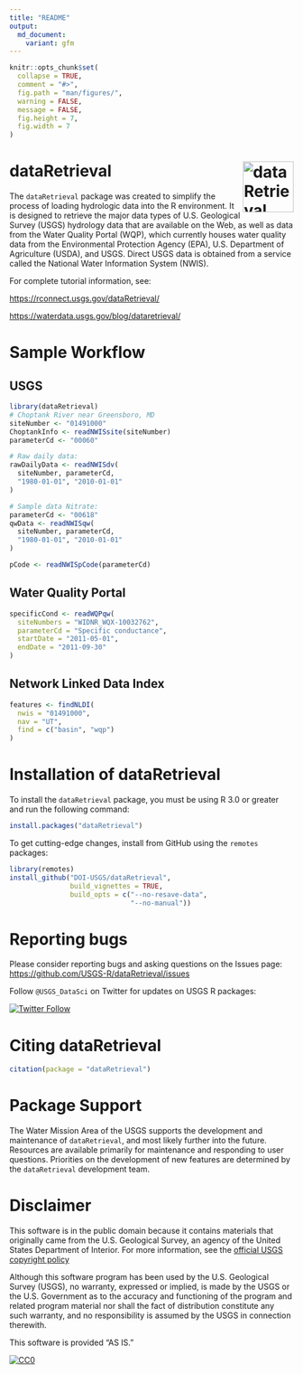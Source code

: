 ```yaml
---
title: "README"
output:
  md_document:
    variant: gfm
---
```


```r
knitr::opts_chunk$set(
  collapse = TRUE,
  comment = "#>",
  fig.path = "man/figures/",
  warning = FALSE,
  message = FALSE,
  fig.height = 7,
  fig.width = 7
)
```


# dataRetrieval <img src="man/figures/hex_logo.png" class="logo"  alt="dataRetrieval" style="width:90px;height:auto;" align="right" />

The `dataRetrieval` package was created to simplify the process of loading hydrologic data into the R environment. It is designed to retrieve the major data types of U.S. Geological Survey (USGS) hydrology data that are available on the Web, as well as data from the Water Quality Portal (WQP), which currently houses water quality data from the Environmental Protection Agency (EPA), U.S. Department of Agriculture (USDA), and USGS. Direct USGS data is obtained from a service called the National Water Information System (NWIS). 

For complete tutorial information, see:

[https://rconnect.usgs.gov/dataRetrieval/](https://rconnect.usgs.gov/dataRetrieval/)

[https://waterdata.usgs.gov/blog/dataretrieval/](https://waterdata.usgs.gov/blog/dataretrieval/)


# Sample Workflow

## USGS

```r
library(dataRetrieval)
# Choptank River near Greensboro, MD
siteNumber <- "01491000"
ChoptankInfo <- readNWISsite(siteNumber)
parameterCd <- "00060"

# Raw daily data:
rawDailyData <- readNWISdv(
  siteNumber, parameterCd,
  "1980-01-01", "2010-01-01"
)

# Sample data Nitrate:
parameterCd <- "00618"
qwData <- readNWISqw(
  siteNumber, parameterCd,
  "1980-01-01", "2010-01-01"
)

pCode <- readNWISpCode(parameterCd)
```

## Water Quality Portal

```r
specificCond <- readWQPqw(
  siteNumbers = "WIDNR_WQX-10032762",
  parameterCd = "Specific conductance",
  startDate = "2011-05-01",
  endDate = "2011-09-30"
)
```

## Network Linked Data Index

```r
features <- findNLDI(
  nwis = "01491000",
  nav = "UT",
  find = c("basin", "wqp")
)
```

# Installation of dataRetrieval

To install the `dataRetrieval` package, you must be using R 3.0 or greater and run the following command:

```r
install.packages("dataRetrieval")
```

To get cutting-edge changes, install from GitHub using the `remotes` packages:

```r
library(remotes)
install_github("DOI-USGS/dataRetrieval",
               build_vignettes = TRUE, 
               build_opts = c("--no-resave-data",
                              "--no-manual"))
```


# Reporting bugs

Please consider reporting bugs and asking questions on the Issues page:
[https://github.com/USGS-R/dataRetrieval/issues](https://github.com/USGS-R/dataRetrieval/issues)

Follow `@USGS_DataSci` on Twitter for updates on USGS R packages:

[![Twitter Follow](https://img.shields.io/twitter/follow/USGS_DataSci.svg?style=social&label=Follow%20USGS_R)](https://twitter.com/USGS_DataSci)

# Citing dataRetrieval

```r
citation(package = "dataRetrieval")
```

# Package Support

The Water Mission Area of the USGS supports the development and maintenance of `dataRetrieval`, and most likely further into the future. Resources are available primarily for maintenance and responding to user questions. Priorities on the development of new features are determined by the `dataRetrieval` development team.

# Disclaimer

This software is in the public domain because it contains materials that originally came from the U.S. Geological Survey, an agency of the United States Department of Interior. For more information, see the [official USGS copyright policy](https://www2.usgs.gov/visual-id/credit_usgs.html#copyright)

Although this software program has been used by the U.S. Geological Survey (USGS), no warranty, expressed or implied, is made by the USGS or the U.S. Government as to the accuracy and functioning of the program and related program material nor shall the fact of distribution constitute any such warranty, and no responsibility is assumed by the USGS in connection therewith.

This software is provided "AS IS."

 [
    ![CC0](http://i.creativecommons.org/p/zero/1.0/88x31.png)
  ](http://creativecommons.org/publicdomain/zero/1.0/)

